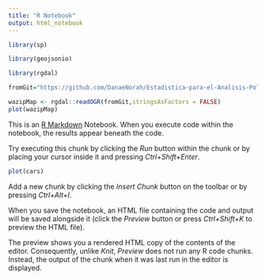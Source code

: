 ```yaml
---
title: "R Notebook"
output: html_notebook
---
```



```r
library(sp)
```
```r
library(geojsonio)
```
```r
library(rgdal)
```
```r
fromGit="https://github.com/DanaeNorah/Estadistica-para-el-Analisis-Politico-2-/raw/master/seattle.json" # link desde github

wazipMap <- rgdal::readOGR(fromGit,stringsAsFactors = FALSE)
plot(wazipMap)
```

This is an [R Markdown](http://rmarkdown.rstudio.com) Notebook. When you execute code within the notebook, the results appear beneath the code. 

Try executing this chunk by clicking the *Run* button within the chunk or by placing your cursor inside it and pressing *Ctrl+Shift+Enter*. 

```r
plot(cars)
```

Add a new chunk by clicking the *Insert Chunk* button on the toolbar or by pressing *Ctrl+Alt+I*.

When you save the notebook, an HTML file containing the code and output will be saved alongside it (click the *Preview* button or press *Ctrl+Shift+K* to preview the HTML file).

The preview shows you a rendered HTML copy of the contents of the editor. Consequently, unlike *Knit*, *Preview* does not run any R code chunks. Instead, the output of the chunk when it was last run in the editor is displayed.